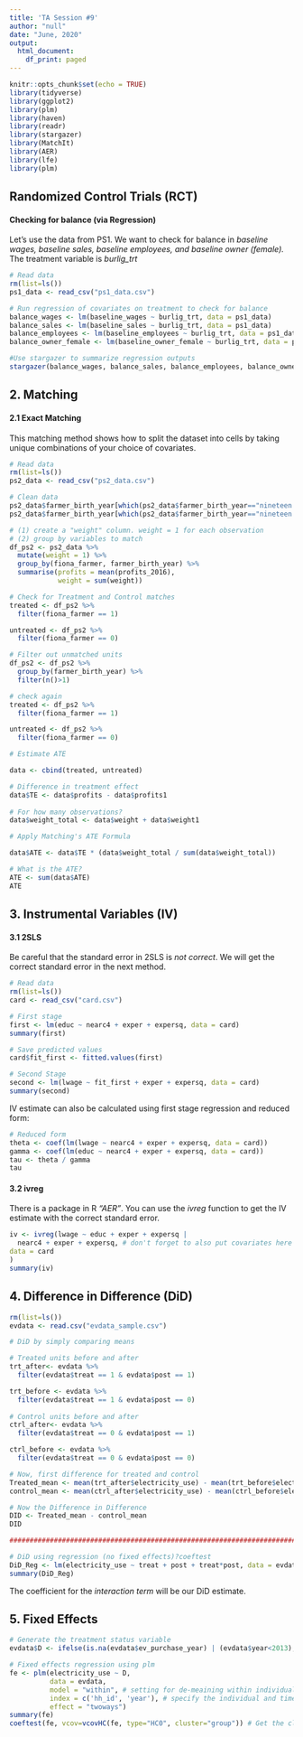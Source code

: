 ```yaml
---
title: 'TA Session #9'
author: "null"
date: "June, 2020"
output:
  html_document:
    df_print: paged
---
```


```r
knitr::opts_chunk$set(echo = TRUE)
library(tidyverse)
library(ggplot2)
library(plm)
library(haven)
library(readr)
library(stargazer)
library(MatchIt)
library(AER)
library(lfe)
library(plm)
```

## Randomized Control Trials (RCT)

#### Checking for balance (via Regression)

Let's use the data from PS1. We want to check for balance in *baseline wages, baseline sales, baseline employees, and baseline owner (female).* The treatment variable is *burlig_trt*

```r
# Read data
rm(list=ls())
ps1_data <- read_csv("ps1_data.csv")

# Run regression of covariates on treatment to check for balance
balance_wages <- lm(baseline_wages ~ burlig_trt, data = ps1_data)
balance_sales <- lm(baseline_sales ~ burlig_trt, data = ps1_data)
balance_employees <- lm(baseline_employees ~ burlig_trt, data = ps1_data)
balance_owner_female <- lm(baseline_owner_female ~ burlig_trt, data = ps1_data)

#Use stargazer to summarize regression outputs
stargazer(balance_wages, balance_sales, balance_employees, balance_owner_female, type = "text")
```


## 2. Matching

#### 2.1 Exact Matching

This matching method shows how to split the dataset into cells by taking unique combinations of your choice of covariates.

```r
# Read data
rm(list=ls())
ps2_data <- read_csv("ps2_data.csv")

# Clean data
ps2_data$farmer_birth_year[which(ps2_data$farmer_birth_year=="nineteen seventy-two")] <- 1972
ps2_data$farmer_birth_year[which(ps2_data$farmer_birth_year=="nineteen seventy-three")] <- 1973

# (1) create a "weight" column. weight = 1 for each observation 
# (2) group by variables to match
df_ps2 <- ps2_data %>%
  mutate(weight = 1) %>%
  group_by(fiona_farmer, farmer_birth_year) %>%
  summarise(profits = mean(profits_2016),
            weight = sum(weight))

# Check for Treatment and Control matches
treated <- df_ps2 %>%
  filter(fiona_farmer == 1)

untreated <- df_ps2 %>%
  filter(fiona_farmer == 0)

# Filter out unmatched units
df_ps2 <- df_ps2 %>%
  group_by(farmer_birth_year) %>%
  filter(n()>1)

# check again
treated <- df_ps2 %>%
  filter(fiona_farmer == 1)

untreated <- df_ps2 %>%
  filter(fiona_farmer == 0)

# Estimate ATE

data <- cbind(treated, untreated)

# Difference in treatment effect
data$TE <- data$profits - data$profits1
  
# For how many observations?
data$weight_total <- data$weight + data$weight1

# Apply Matching's ATE Formula

data$ATE <- data$TE * (data$weight_total / sum(data$weight_total))

# What is the ATE?
ATE <- sum(data$ATE)
ATE

```

## 3. Instrumental Variables (IV)

#### 3.1 2SLS

Be careful that the standard error in 2SLS is *not correct*. We will get the correct standard error in the next method.

```r
# Read data
rm(list=ls())
card <- read_csv("card.csv")

# First stage
first <- lm(educ ~ nearc4 + exper + expersq, data = card)
summary(first)

# Save predicted values
card$fit_first <- fitted.values(first)
```

```r
# Second Stage
second <- lm(lwage ~ fit_first + exper + expersq, data = card)
summary(second)
```

IV estimate can also be calculated using first stage regression and reduced form:

```r
# Reduced form
theta <- coef(lm(lwage ~ nearc4 + exper + expersq, data = card))
gamma <- coef(lm(educ ~ nearc4 + exper + expersq, data = card))
tau <- theta / gamma
tau

```

#### 3.2 ivreg

There is a package in R *"AER"*. You can use the *ivreg* function to get the IV estimate with the correct standard error. 

```r

iv <- ivreg(lwage ~ educ + exper + expersq |
  nearc4 + exper + expersq, # don't forget to also put covariates here
data = card
)
summary(iv)
```


## 4. Difference in Difference (DiD)


```r
rm(list=ls())
evdata <- read.csv("evdata_sample.csv")

# DiD by simply comparing means

# Treated units before and after
trt_after<- evdata %>%
  filter(evdata$treat == 1 & evdata$post == 1)

trt_before <- evdata %>%
  filter(evdata$treat == 1 & evdata$post == 0)
                       
# Control units before and after
ctrl_after<- evdata %>%
  filter(evdata$treat == 0 & evdata$post == 1)

ctrl_before <- evdata %>%
  filter(evdata$treat == 0 & evdata$post == 0)

# Now, first difference for treated and control
Treated_mean <- mean(trt_after$electricity_use) - mean(trt_before$electricity_use)
control_mean <- mean(ctrl_after$electricity_use) - mean(ctrl_before$electricity_use)

# Now the Difference in Difference
DID <- Treated_mean - control_mean
DID

###############################################################################

# DiD using regression (no fixed effects)?coeftest
DiD_Reg <- lm(electricity_use ~ treat + post + treat*post, data = evdata)
summary(DiD_Reg)

```

The coefficient for the *interaction term* will be our DiD estimate.

## 5. Fixed Effects

```r
# Generate the treatment status variable
evdata$D <- ifelse(is.na(evdata$ev_purchase_year) | (evdata$year<2013), 0, 1)

# Fixed effects regression using plm
fe <- plm(electricity_use ~ D,
          data = evdata,
          model = "within", # setting for de-meaining within individual fixed effect model
          index = c('hh_id', 'year'), # specify the individual and time index
          effect = "twoways") 
summary(fe)
coeftest(fe, vcov=vcovHC(fe, type="HC0", cluster="group")) # Get the clustered std.Error
```

